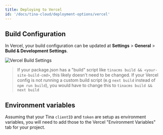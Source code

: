 ```yaml
---
title: Deploying to Vercel
id: '/docs/tina-cloud/deployment-options/vercel'
---
```


## Build Configuration

In Vercel, your build configuration can be updated at **Settings** > **General** > **Build & Development Settings**.

![Vercel Build Settings](https://res.cloudinary.com/forestry-demo/image/upload/v1674653527/tina-io/docs/tina-cloud/vercel-build-settings_vubza8.png 'Vercel Build Settings')

> If your package.json has a "build" script like `tinacms build && <your-site-build-cmd>`, this likely doesn't need to be changed. If your Vercel config is not running a custom build script (e.g `next build` instead of `npm run build`), you would have to change this to `tinacms build && next build`

## Environment variables

Assuming that your Tina `clientID` and `token` are setup as environment variables, you will need to add those to the Vercel "Environment Variables" tab for your project.

